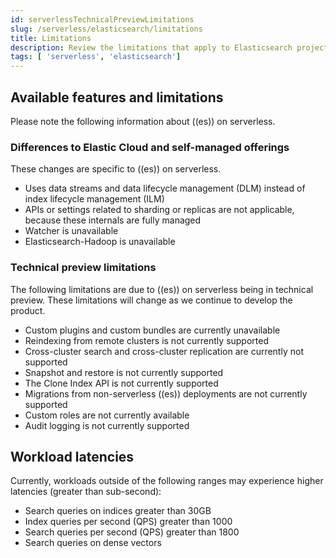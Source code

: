 ```yaml
---
id: serverlessTechnicalPreviewLimitations
slug: /serverless/elasticsearch/limitations
title: Limitations
description: Review the limitations that apply to Elasticsearch projects.
tags: [ 'serverless', 'elasticsearch']
---
```


<DocBadge template="technical preview" />

## Available features and limitations

Please note the following information about ((es)) on serverless. 

### Differences to Elastic Cloud and self-managed offerings

These changes are specific to ((es)) on serverless.

- Uses data streams and data lifecycle management (DLM) instead of index lifecycle management (ILM)
- APIs or settings related to sharding or replicas are not applicable, because these internals are fully managed
- Watcher is unavailable
- Elasticsearch-Hadoop is unavailable

### Technical preview limitations

The following limitations are due to ((es)) on serverless being in technical preview.
These limitations will change as we continue to develop the product.

- Custom plugins and custom bundles are currently unavailable
- Reindexing from remote clusters is not currently supported
- Cross-cluster search and cross-cluster replication are currently not supported
- Snapshot and restore is not currently supported
- The Clone Index API is not currently supported
- Migrations from non-serverless ((es)) deployments are not currently supported
- Custom roles are not currently available
- Audit logging is not currently supported

## Workload latencies

Currently, workloads outside of the following ranges may experience higher latencies (greater than sub-second):

- Search queries on indices greater than 30GB
- Index queries per second (QPS) greater than 1000
- Search queries per second (QPS) greater than 1800
- Search queries on dense vectors